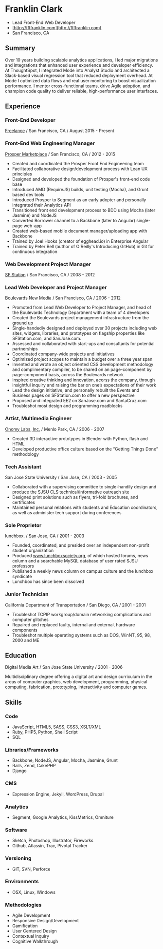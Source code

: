 # Franklin Clark
 - Lead Front-End Web Developer
 - [http://ffffranklin.com](http://ffffranklin.com)
 - San Francisco, CA

## Summary

Over 10 years building scalable analytics applications, I led major
migrations and integrations that enhanced user experience and developer efficiency. At
ThoughtSpot, I integrated Mode into Analyst Studio and architected a Slack-based visual
regression tool that reduced deployment overhead. At Mode I optimized data flows and real
user monitoring to boost visualization performance. I mentor cross-functional teams, drive
Agile adoption, and champion code quality to deliver reliable, high-performance user interfaces.

## Experience

### Front-End Developer
[Freelance](http://ffffranklin.com) / San Francisco, CA / August 2015 - Present

### Front-End Web Engineering Manager
[Prosper Marketplace](https://www.prosper.com) / San Francisco, CA / 2012 - 2015

 - Created and coordinated the Prosper Front End Engineering team
 - Facilitated collaborative design/development process with Lean UX principles
 - Designed and developed the foundation of Prosper's front-end code base
 - Introduced AMD (RequireJS) builds, unit testing (Mocha), and Grunt based dev tools
 - Introduced Prosper to Segment as an early adopter and personally integrated their Analytics API
 - Transitioned front end development process to BDD using Mocha (later Jasmine) and NodeJS
 - Converted Borrower channel to a Backbone (later to Angular) single-page web-app
 - Created web-based mobile document manager/uploading app with Backbone
 - Trained by Joel Hooks (creator of egghead.io) in Enterprise Angular
 - Trained by Peter Bell (author of O'Reilly's Introducing GitHub) in Git for continuous integration

### Web Development Project Manager
[SF Station](https://sfstation.com) / San Francisco, CA / 2008 - 2012

### Lead Web Developer and Project Manager
[Boulevards New Media](http://boulevards.com) / San Francisco, CA / 2006 - 2012

 - Promoted from Lead Web Developer to Project Manager, and head of the Boulevards Technology Department with a team of 4 developers
 - Created the Boulevards project management infrastructure from the ground up
 - Single-handedly designed and deployed over 30 projects including web sites, widgets, libraries, and prototypes on flagship properties like SFStation.com, and SanJose.com.
 - Assessed and collaborated with start-ups and consultants for potential partnerships
 - Coordinated company-wide projects and initiatives
 - Optimized project scopes to maintain a budget over a three year span
 - Invented and wrote an object oriented CSS development methodology and complimentary compiler, to be shared on an page-component by page-component basis, across the Boulevards network
 - Inspired creative thinking and innovation, acorss the company, through insightful inquiry and raising the bar on one’s expectations of their work
 - Lead the design initiative, and personally rebuilt the Events and Business pages on SFStation.com to offer a new perspective
 - Proposed and integrated EE2 on SanJose.com and SantaCruz.com
 - Troubleshot most design and programming roadblocks

### Artist, Multimedia Engineer
[Onomy Labs, Inc.](http://www.onomy.com) / Menlo Park, CA / 2006 - 2007

 - Created 3D interactive prototypes in Blender with Python, flash and HTML
 - Developed productive office culture based on the “Getting Things Done” methodology

### Tech Assistant
San Jose State University / San Jose, CA / 2003 - 2005

 - Collaborated with a supervising committee to single-handily design and produce the SJSU CLS  technical/informative outreach site
 - Designed print solutions such as flyers, tri-fold brochures, and certificates
 - Maintained personal relations with students and Education coordinators, as well as administer tech support during conferences

### Sole Proprietor
lunchbox. / San Jose, CA / 2001 - 2003

 - Founded, coordinated, and presided over an independent non-profit student organization
 - Produced www.lunchboxsociety.org, of which hosted forums, news column and a searchable MySQL database of user rated SJSU professors
 - Published a weekly news column on campus culture and the lunchbox syndicate
 - Lunchbox has since been dissolved

### Junior Technician
California Department of Transportation / San Diego, CA / 2001 - 2001

 - Troubleshot TCPIP workgroup/domain networking complications and computer glitches
 - Repaired and replaced faulty, internal and external, hardware components
 - Troubleshot multiple operating systems such as DOS, WinNT, 95, 98, 2000 and ME

## Education
Digital Media Art / San Jose State University / 2001 - 2006

Multidisciplinary degree offering a digital art and design curriculum in the areas of computer graphics, web development, programming, physical computing, fabrication, prototyping, interactivity and computer games.

## Skills

### Code

 - JavaScript, HTML5, SASS, CSS3, XSLT/XML
 - Ruby, PHP5, Python, Shell Script
 - SQL

### Libraries/Frameworks

 - Backbone, NodeJS, Angular, Mocha, Jasmine, Grunt
 - Rails, Zend, CakePHP
 - Django

### CMS

 - Expression Engine, Jekyll, WordPress, Drupal

### Analytics

 - Segment, Google Analytics, KissMetrics, Omniture

### Software

 - Sketch, Photoshop, Illustrator, Fireworks
 - Github, Atlassin, Trac, Pivotal Tracker

### Versioning

 - GIT, SVN, Perforce

### Environments

 - OSX, Linux, Windows

### Methodologies

 - Agile Development
 - Responsive Design/Development
 - Gamification
 - User Centered Design
 - Contextual Inquiry
 - Cognitive Walkthrough


